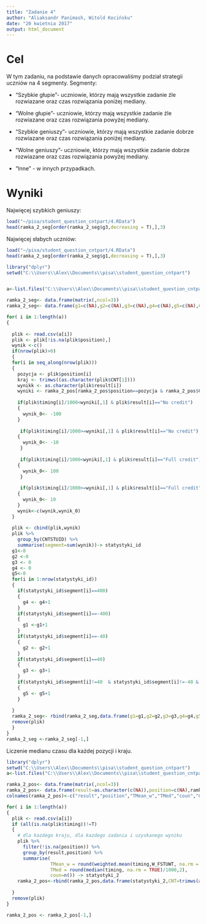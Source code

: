 ---
title: "Zadanie 4"
author: "Aliaksandr Panimash, Witold Kocińsku"
date: "20 kwietnia 2017"
output: html_document
---
# Cel
W tym zadaniu, na podstawie danych opracowaliśmy podział strategii uczniów na 4 segmenty.
Segmenty: 

* "Szybkie głupie"- uczniowie, którzy mają wszystkie zadanie źle rozwiazane oraz czas rozwiązania poniżej mediany. 

* "Wolne głupie"- uczniowie, którzy mają wszystkie zadanie źle rozwiazane oraz czas rozwiązania powyżej mediany.

* "Szybkie geniuszy"- uczniowie, którzy mają wszystkie zadanie dobrze rozwiazane oraz czas rozwiązania poniżej mediany. 

* "Wolne geniuszy"- uczniowie, którzy mają wszystkie zadanie dobrze rozwiazane oraz czas rozwiązania powyżej mediany.

* "Inne" - w innych przypadkach.


# Wyniki

Najwięcej szybkich geniuszy:
```{r,echo=TRUE}
load("~/pisa/student_question_cntpart/4.RData")
head(ramka_2_seg[order(ramka_2_seg$g3,decreasing = T),],3)
```


Najwięcej słabych uczniów:
```{r,echo=TRUE}
load("~/pisa/student_question_cntpart/4.RData")
head(ramka_2_seg[order(ramka_2_seg$g1,decreasing = T),],3)
```



```{r,eval=FALSE}
library("dplyr")
setwd("C:\\Users\\Alex\\Documents\\pisa\\student_question_cntpart")


a<-list.files("C:\\Users\\Alex\\Documents\\pisa\\student_question_cntpart")

ramka_2_seg<- data.frame(matrix(,ncol=3))
ramka_2_seg<- data.frame(g1=c(NA),g2=c(NA),g3=c(NA),g4=c(NA),g5=c(NA),CNT=as.character(c(NA)))

for( i in 1:length(a))
{
  
  plik <- read.csv(a[i])
  plik <- plik[!is.na(plik$position),]
  wynik <-c()
  if(nrow(plik)>0)
  {
  for(i in seq_along(nrow(plik)))
  {
    pozycja <- plik$position[i]
    kraj <- trimws((as.character(plik$CNT[1])))
    wynikk <- as.character(plik$result[i])
    wyniki <- ramka_2_pos[ramka_2_pos$position==pozycja & ramka_2_pos$CNT==kraj &       ramka_2_pos$result==wynikk,c(4,5)]
    
    if(plik$timing[i]/1000<wyniki[,1] & plik$result[i]=="No credit")
    {
      wynik_0<- -100
    }
    
     if(plik$timing[i]/1000>=wyniki[,1] & plik$result[i]=="No credit")
    {
      wynik_0<- -10
     }
    
     if(plik$timing[i]/1000<wyniki[,1] & plik$result[i]=="Full credit")
    {
      wynik_0<- 100
     }
    
     if(plik$timing[i]/1000>=wyniki[,1] & plik$result[i]=="Full credit")
    {
      wynik_0<- 10
    }
    wynik<-c(wynik,wynik_0)
  }
  
  plik <- cbind(plik,wynik)  
  plik %>%
    group_by(CNTSTUID) %>%
    summarise(segment=sum(wynik))-> statystyki_id
  g1<-0
  g2 <-0
  g3 <- 0
  g4 <- 0 
  g5<-0
  for(i in 1:nrow(statystyki_id))
  {
    if(statystyki_id$segment[i]==400)
    {
      g4 <- g4+1
    }
    if(statystyki_id$segment[i]==-400)
    {
      g1 <-g1+1
    }
    if(statystyki_id$segment[i]==-40)
    {
      g2 <- g2+1
    }
    if(statystyki_id$segment[i]==40)
    {
      g3 <- g3+1
    }
    if(statystyki_id$segment[i]!=40  & statystyki_id$segment[i]!=-40 &  statystyki_id$segment[i]!=-400 & statystyki_id$segment[i]!=400)
    {
      g5 <- g5+1
    }
    
  }
  ramka_2_seg<- rbind(ramka_2_seg,data.frame(g1=g1,g2=g2,g3=g3,g4=g4,g5=g5,CNT=kraj))
  remove(plik)
  }
}
ramka_2_seg <-ramka_2_seg[-1,]


```


Liczenie medianu czasu dla każdej pozycji i kraju. 

```{r,eval=FALSE}
library("dplyr")
setwd("C:\\Users\\Alex\\Documents\\pisa\\student_question_cntpart")
a<-list.files("C:\\Users\\Alex\\Documents\\pisa\\student_question_cntpart")

ramka_2_pos<- data.frame(matrix(,ncol=3))
ramka_2_pos<- data.frame(result=as.character(c(NA)),position=c(NA),ramka_2_pos,CNT=as.character(c(NA)))
colnames(ramka_2_pos)<-c("result","position","TMean_w","TMed","coun","CNT")

for( i in 1:length(a))
{
  plik <- read.csv(a[i])
  if (all(is.na(plik$timing))!=T)
  {
    # dla kazdego kraju, dla kazdego zadania i uzyskanego wyniku 
    plik %>%
      filter(!is.na(position)) %>%
      group_by(result,position) %>%
      summarise(
                TMean_w = round(weighted.mean(timing,W_FSTUWT, na.rm = TRUE)/1000,2),
                TMed = round(median(timing, na.rm = TRUE)/1000,2),
                coun=n()) -> statystyki_2
    ramka_2_pos<-rbind(ramka_2_pos,data.frame(statystyki_2,CNT=trimws(as.character(plik$CNT[1]))))
    
  }
  remove(plik)
}

ramka_2_pos <- ramka_2_pos[-1,]

```